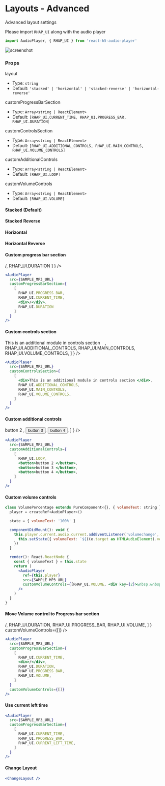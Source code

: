 
<Meta title="Layouts - Advanced" component={AudioPlayer} />

# Layouts - Advanced

Advanced layout settings

Please import `RHAP_UI` along with the audio player

```js
import AudioPlayer, { RHAP_UI } from 'react-h5-audio-player'
```

![screenshot](https://raw.githubusercontent.com/lhz516/react-h5-audio-player/master/assets/advanced-layout.png)

### Props

layout

- Type: `string`
- Default: `'stacked' | 'horizontal' | 'stacked-reverse' | 'horizontal-reverse'`

customProgressBarSection

- Type: `Array<string | ReactElement>`
- Default: `[RHAP_UI.CURRENT_TIME, RHAP_UI.PROGRESS_BAR, RHAP_UI.DURATION]`

customControlsSection

- Type: `Array<string | ReactElement>`
- Default: `[RHAP_UI.ADDITIONAL_CONTROLS, RHAP_UI.MAIN_CONTROLS, RHAP_UI.VOLUME_CONTROLS]`

customAdditionalControls

- Type: `Array<string | ReactElement>`
- Default: `[RHAP_UI.LOOP]`

customVolumeControls

- Type: `Array<string | ReactElement>`
- Default: `[RHAP_UI.VOLUME]`

#### Stacked (Default)

<Canvas>
  <Story name="Stacked">
    <AudioPlayer src={SAMPLE_MP3_URL} />
  </Story>
</Canvas>

#### Stacked Reverse

<Canvas>
  <Story name="Stacked Reverse">
    <AudioPlayer src={SAMPLE_MP3_URL} layout="stacked-reverse" />
  </Story>
</Canvas>

#### Horizontal

<Canvas>
  <Story name="Horizontal">
    <AudioPlayer src={SAMPLE_MP3_URL} layout="horizontal" />
  </Story>
</Canvas>

#### Horizontal Reverse

<Canvas>
  <Story name="Horizontal Reverse">
    <AudioPlayer src={SAMPLE_MP3_URL} layout="horizontal-reverse" />
  </Story>
</Canvas>

#### Custom progress bar section

<Story name="Custom progress bar section">
  <AudioPlayer
    src={SAMPLE_MP3_URL}
    customProgressBarSection={
      [
        RHAP_UI.PROGRESS_BAR,
        RHAP_UI.CURRENT_TIME,
        <div>/</div>,
        RHAP_UI.DURATION
      ]
    }
  />
</Story>

```jsx
<AudioPlayer
  src={SAMPLE_MP3_URL}
  customProgressBarSection={
    [
      RHAP_UI.PROGRESS_BAR,
      RHAP_UI.CURRENT_TIME,
      <div>/</div>,
      RHAP_UI.DURATION
    ]
  }
/>
```

#### Custom controls section

<Story name="Custom controls section">
  <AudioPlayer
    src={SAMPLE_MP3_URL}
    customControlsSection={
      [
        <div>This is an additional module in controls section&nbsp;&nbsp;&nbsp;&nbsp;</div>,
        RHAP_UI.ADDITIONAL_CONTROLS,
        RHAP_UI.MAIN_CONTROLS,
        RHAP_UI.VOLUME_CONTROLS,
      ]
    }
  />
</Story>

```jsx
<AudioPlayer
  src={SAMPLE_MP3_URL}
  customControlsSection={
    [
      <div>This is an additional module in controls section </div>,
      RHAP_UI.ADDITIONAL_CONTROLS,
      RHAP_UI.MAIN_CONTROLS,
      RHAP_UI.VOLUME_CONTROLS,
    ]
  }
/>
```

#### Custom additional controls

<Story name="Custom additional controls">
  <AudioPlayer
    src={SAMPLE_MP3_URL}
    customAdditionalControls={
      [
        RHAP_UI.LOOP,
        <button>button 2 </button>,
        <button>button 3 </button>,
        <button>button 4 </button>,
      ]
    }
  />
</Story>

```jsx
<AudioPlayer
  src={SAMPLE_MP3_URL}
  customAdditionalControls={
    [
      RHAP_UI.LOOP,
      <button>button 2 </button>,
      <button>button 3 </button>,
      <button>button 4 </button>,
    ]
  }
/>
```

#### Custom volume controls

<Story name="Custom volume controls">
  <VolumePercentage />
</Story>

```jsx
class VolumePercentage extends PureComponent<{}, { volumeText: string }> {
  player = createRef<AudioPlayer>()

  state = { volumeText: '100%' }

  componentDidMount(): void {
    this.player.current.audio.current.addEventListener('volumechange', (e) => {
      this.setState({ volumeText: `${((e.target as HTMLAudioElement).volume * 100).toFixed(0)}%` })
    })
  }

  render(): React.ReactNode {
    const { volumeText } = this.state
    return (
      <AudioPlayer
        ref={this.player}
        src={SAMPLE_MP3_URL}
        customVolumeControls={[RHAP_UI.VOLUME, <div key={2}>&nbsp;&nbsp;{volumeText}</div>]}
      />
    )
  }
}
```
#### Move Volume control to Progress bar section

<Story name="Move Volume control to Progress bar section">
  <AudioPlayer
    src={SAMPLE_MP3_URL}
    customProgressBarSection={
      [
        RHAP_UI.CURRENT_TIME,
        <div>/</div>,
        RHAP_UI.DURATION,
        RHAP_UI.PROGRESS_BAR,
        RHAP_UI.VOLUME,
      ]
    }
    customVolumeControls={[]}
  />
</Story>

```jsx
<AudioPlayer
  src={SAMPLE_MP3_URL}
  customProgressBarSection={
    [
      RHAP_UI.CURRENT_TIME,
      <div>/</div>,
      RHAP_UI.DURATION,
      RHAP_UI.PROGRESS_BAR,
      RHAP_UI.VOLUME,
    ]
  }
  customVolumeControls={[]}
/>
```

#### Use current left time

<Story name="Use current left time">
  <AudioPlayer
    src={SAMPLE_MP3_URL}
    customProgressBarSection={
      [
        RHAP_UI.CURRENT_TIME,
        RHAP_UI.PROGRESS_BAR,
        RHAP_UI.CURRENT_LEFT_TIME,
      ]
    }
  />
</Story>

```jsx
<AudioPlayer
  src={SAMPLE_MP3_URL}
  customProgressBarSection={
    [
      RHAP_UI.CURRENT_TIME,
      RHAP_UI.PROGRESS_BAR,
      RHAP_UI.CURRENT_LEFT_TIME,
    ]
  }
/>
```

#### Change Layout

<Story name="Change Layout">
  <ChangeLayout />
</Story>

```jsx
<ChangeLayout />
```

